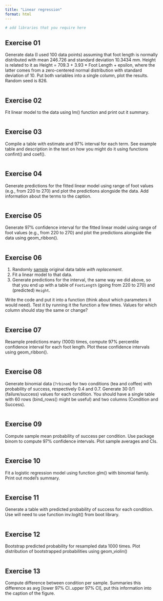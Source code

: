 ```yaml
---
title: "Linear regression"
format: html
---
```



```r
# add libraries that you require here
```

## Exercise 01
Generate data (I used 100 data points) assuming that foot length is normally distributed with mean 246.726 and standard deviation 10.3434 mm. Height is related to it as Height = 709.3 + 3.93 * Foot Length + epsilon, where the latter comes from a zero-centered normal distribution with standard deviation of 10. Put both variables into a single column, plot the results. Random seed is 826.
 
```r
```


## Exercise 02
Fit linear model to the data using lm() function and print out it summary.

```r
```

## Exercise 03
Compile a table with estimate and 97% interval for each term. See example table and description in the text on how you might do it using functions confint() and coef().
```r
```


## Exercise 04
Generate predictions for the fitted linear model using range of foot values (e.g., from 220 to 270) and plot the predictions alongside the data. Add information about the terms to the caption.
```r
```


## Exercise 05
Generate 97% confidence interval for the fitted linear model using range of foot values (e.g., from 220 to 270) and plot the predictions alongside the data using geom_ribbon().
```r
```


## Exercise 06
1. Randomly [sample](https://dplyr.tidyverse.org/reference/slice.html) original data table _with replacement_.
2. Fit a linear model to that data.
3. Generate predictions for the interval, the same way we did above, so that you end up with a table of `FootLength` (going from 220 to 270) and (predicted) `Height`.

Write the code and put it into a function (think about which parameters it would need). Test it by running it the function a few times. Values for which column should stay the same or change?
```r
```


## Exercise 07
Resample predictions many (1000) times, compute 97% percentile confidence interval for each foot length. Plot these confidence intervals using geom_ribbon().
```r
```

## Exercise 08
Generate binomial data (`?rbinom`) for two conditions (tea and coffee) with probability of success, respectively 0.4 and 0.7. Generate 30 0/1 (failure/success) values for each condition. You should have a single table with 60 rows (bind_rows() might be useful) and two columns (Condition and Success).
```r
```

## Exercise 09
Compute sample mean probability of success per condition. Use package binom to compute 97% confidence intervals. Plot sample averages and CIs.
```r
```

## Exercise 10
Fit a logistic regression model using function glm() with binomial family. Print out model's summary.
```r
```

## Exercise 11
Generate a table with predicted probability of success for each condition. Use will need to use function inv.logit() from boot library.
```r
```

## Exercise 12
Bootstrap predicted probability for resampled data 1000 times. Plot distribution of bootstrapped probabilities using geom_violin()
```r
```

## Exercise 13
Compute difference between condition per sample. Summaries this difference as avg [lower 97% CI..upper 97% CI], put this information into the caption of the figure.
```r
```
